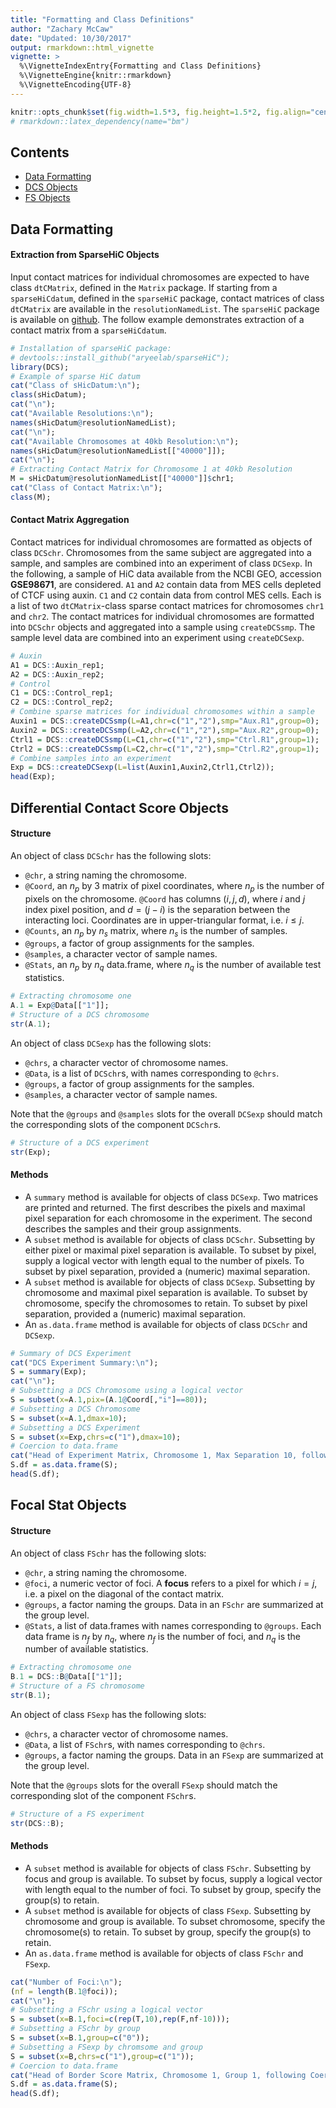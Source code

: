 ```yaml
---
title: "Formatting and Class Definitions"
author: "Zachary McCaw"
date: "Updated: 10/30/2017"
output: rmarkdown::html_vignette
vignette: >
  %\VignetteIndexEntry{Formatting and Class Definitions}
  %\VignetteEngine{knitr::rmarkdown}
  %\VignetteEncoding{UTF-8}
---
```


```r
knitr::opts_chunk$set(fig.width=1.5*3, fig.height=1.5*2, fig.align="center", fig.path='Figs/',echo=T, warning=F, message=F, cache=T, results='hold');
# rmarkdown::latex_dependency(name="bm")
```

## Contents

* [Data Formatting](#data-formatting)
* [DCS Objects](#dcs-objects)
* [FS Objects](#fs-objects)

## Data Formatting

#### Extraction from SparseHiC Objects

Input contact matrices for individual chromosomes are expected to have class `dtCMatrix`, defined in the `Matrix` package. If starting from a `sparseHiCdatum`, defined in the `sparseHiC` package, contact matrices of class `dtCMatrix` are available in the `resolutionNamedList`. The `sparseHiC` package is available on  [github](https://github.com/aryeelab/sparseHiC.git). The follow example demonstrates extraction of a contact matrix from a `sparseHiCdatum`.

```r
# Installation of sparseHiC package:
# devtools::install_github("aryeelab/sparseHiC");
library(DCS);
# Example of sparse HiC datum
cat("Class of sHicDatum:\n");
class(sHicDatum);
cat("\n");
cat("Available Resolutions:\n");
names(sHicDatum@resolutionNamedList);
cat("\n");
cat("Available Chromosomes at 40kb Resolution:\n");
names(sHicDatum@resolutionNamedList[["40000"]]);
cat("\n");
# Extracting Contact Matrix for Chromosome 1 at 40kb Resolution
M = sHicDatum@resolutionNamedList[["40000"]]$chr1;
cat("Class of Contact Matrix:\n");
class(M);
```

#### Contact Matrix Aggregation

Contact matrices for individual chromosomes are formatted as objects of class `DCSchr`. Chromosomes from the same subject are aggregated into a sample, and samples are combined into an experiment of class `DCSexp`. In the following, a sample of HiC data available from the NCBI GEO, accession **GSE98671**, are considered. `A1` and `A2` contain data from MES cells depleted of CTCF using auxin. `C1` and `C2` contain data from control MES cells. Each is a list of two `dtCMatrix`-class sparse contact matrices for chromosomes `chr1` and `chr2`. The contact matrices for individual chromosomes are formatted into `DCSchr` objects and aggregated into a sample using `createDCSsmp`. The sample level data are combined into an experiment using `createDCSexp`.   

```r
# Auxin 
A1 = DCS::Auxin_rep1;
A2 = DCS::Auxin_rep2;
# Control
C1 = DCS::Control_rep1;
C2 = DCS::Control_rep2;
# Combine sparse matrices for individual chromosomes within a sample
Auxin1 = DCS::createDCSsmp(L=A1,chr=c("1","2"),smp="Aux.R1",group=0);
Auxin2 = DCS::createDCSsmp(L=A2,chr=c("1","2"),smp="Aux.R2",group=0);
Ctrl1 = DCS::createDCSsmp(L=C1,chr=c("1","2"),smp="Ctrl.R1",group=1);
Ctrl2 = DCS::createDCSsmp(L=C2,chr=c("1","2"),smp="Ctrl.R2",group=1);
# Combine samples into an experiment
Exp = DCS::createDCSexp(L=list(Auxin1,Auxin2,Ctrl1,Ctrl2));
head(Exp);
```

## Differential Contact Score Objects

#### Structure

An object of class `DCSchr` has the following slots:

* `@chr`, a string naming the chromosome.
* `@Coord`, an $n_{p}$ by 3 matrix of pixel coordinates, where $n_{p}$ is the number of pixels on the chromosome. `@Coord` has columns $(i,j,d)$, where $i$ and $j$ index pixel position, and $d = (j-i)$ is the separation between the interacting loci. Coordinates are in upper-triangular format, i.e. $i \leq j$.
* `@Counts`, an $n_{p}$ by $n_{s}$ matrix, where $n_{s}$ is the number of samples.
* `@groups`, a factor of group assignments for the samples.
* `@samples`, a character vector of sample names.
* `@Stats`, an $n_{p}$ by $n_{q}$ data.frame, where $n_{q}$ is the number of available test statistics.

```r
# Extracting chromosome one
A.1 = Exp@Data[["1"]];
# Structure of a DCS chromosome
str(A.1);
```

An object of class `DCSexp` has the following slots:

* `@chrs`, a character vector of chromosome names.
* `@Data`, is a list of `DCSchr`s, with names corresponding to `@chrs`.
* `@groups`, a factor of group assignments for the samples.
* `@samples`, a character vector of sample names.

Note that the `@groups` and `@samples` slots for the overall `DCSexp` should match the corresponding slots of the component `DCSchr`s. 

```r
# Structure of a DCS experiment
str(Exp);
```

#### Methods

* A `summary` method is available for objects of class `DCSexp`. Two matrices are printed and returned. The first describes the pixels and maximal pixel separation for each chromosome in the experiment. The second describes the samples and their group assignments. 
* A `subset` method is available for objects of class `DCSchr`. Subsetting by either pixel or maximal pixel separation is available. To subset by pixel, supply a logical vector with length equal to the number of pixels. To subset by pixel separation, provided a (numeric) maximal separation. 
* A `subset` method is available for objects of class `DCSexp`. Subsetting by chromosome and maximal pixel separation is available. To subset by chromosome, specify the chromosomes to retain. To subset by pixel separation, provided a (numeric) maximal separation. 
* An `as.data.frame` method is available for objects of class `DCSchr` and `DCSexp`. 

```r
# Summary of DCS Experiment
cat("DCS Experiment Summary:\n");
S = summary(Exp);
cat("\n");
# Subsetting a DCS Chromosome using a logical vector
S = subset(x=A.1,pix=(A.1@Coord[,"i"]==80));
# Subsetting a DCS Chromosome
S = subset(x=A.1,dmax=10);
# Subsetting a DCS Experiment
S = subset(x=Exp,chrs=c("1"),dmax=10);
# Coercion to data.frame
cat("Head of Experiment Matrix, Chromosome 1, Max Separation 10, following Coercion:\n");
S.df = as.data.frame(S);
head(S.df);
```

## Focal Stat Objects

#### Structure

An object of class `FSchr` has the following slots:

* `@chr`, a string naming the chromosome.
* `@foci`, a numeric vector of foci. A **focus** refers to a pixel for which $i = j$, i.e. a pixel on the diagonal of the contact matrix. 
* `@groups`, a factor naming the groups. Data in an `FSchr` are summarized at the group level.
* `@Stats`, a list of data.frames with names corresponding to `@groups`. Each data frame is $n_{f}$ by $n_{q}$, where $n_{f}$ is the number of foci, and $n_{q}$ is the number of available statistics. 

```r
# Extracting chromosome one
B.1 = DCS::B@Data[["1"]];
# Structure of a FS chromosome
str(B.1);
```

An object of class `FSexp` has the following slots:

* `@chrs`, a character vector of chromosome names.
* `@Data`, a list of `FSchr`s, with names corresponding to `@chrs`.
* `@groups`, a factor naming the groups. Data in an `FSexp` are summarized at the group level.

Note that the `@groups` slots for the overall `FSexp` should match the corresponding slot of the component `FSchr`s.  

```r
# Structure of a FS experiment
str(DCS::B);
```

#### Methods

* A `subset` method is available for objects of class `FSchr`. Subsetting by focus and group is available. To subset by focus, supply a logical vector with length equal to the number of foci. To subset by group, specify the group(s) to retain.
* A `subset` method is available for objects of class `FSexp`. Subsetting by chromosome and group is available. To subset chromosome, specify the chromosome(s) to retain. To subset by group, specify the group(s) to retain.
* An `as.data.frame` method is available for objects of class `FSchr` and `FSexp`. 

```r
cat("Number of Foci:\n");
(nf = length(B.1@foci));
cat("\n");
# Subsetting a FSchr using a logical vector
S = subset(x=B.1,foci=c(rep(T,10),rep(F,nf-10)));
# Subsetting a FSchr by group
S = subset(x=B.1,group=c("0"));
# Subsetting a FSexp by chromsome and group
S = subset(x=B,chrs=c("1"),group=c("1"));
# Coercion to data.frame
cat("Head of Border Score Matrix, Chromosome 1, Group 1, following Coercion:\n");
S.df = as.data.frame(S);
head(S.df);
```
